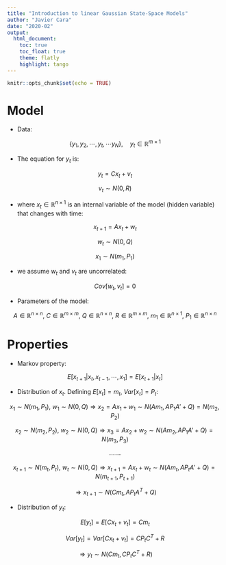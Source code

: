 ```yaml
---
title: "Introduction to linear Gaussian State-Space Models"
author: "Javier Cara"
date: "2020-02"
output: 
  html_document:
    toc: true
    toc_float: true
    theme: flatly
    highlight: tango
---
```


```r
knitr::opts_chunk$set(echo = TRUE)
```

# Model

- Data:

$$
\{y_1, y_2, \cdots, y_t, \cdots y_N \}, \quad y_t  \in \mathbb{R}^{m \times 1}
$$

- The equation for $y_t$ is:

$$
y_{t} = C x_{t} + v_{t}
$$

$$
v_{t} \sim N(0,R)
$$

- where $x_{t} \in \mathbb{R}^{n \times 1}$ is an internal variable of the model (hidden variable) that changes with time:

$$
x_{t+1} = A x_{t} + w_{t}
$$

$$
w_{t} \sim N(0,Q)
$$

$$
x_{1} \sim N(m_1, P_1)
$$

- we assume $w_t$ and $v_t$ are uncorrelated:


$$
Cov[w_{t},v_{t}] = 0
$$

- Parameters of the model:

$$
A \in \mathbb{R}^{n \times n}, \ C \in \mathbb{R}^{m \times m}, \ Q \in \mathbb{R}^{n \times n}, \ R \in \mathbb{R}^{m \times m}, \ m_1 \in \mathbb{R}^{n \times 1}, \ P_1 \in \mathbb{R}^{n \times n}
$$


# Properties

- Markov property:

$$
E[x_{t+1}|x_{t}, x_{t-1},\cdots,x_{1}] = E[x_{t+1}|x_{t}]
$$

- Distribution of $x_t$. Defining $E[x_t] = m_t$, $Var[x_t] = P_t$:

$$
x_{1} \sim N(m_1, P_1), \ w_{1} \sim N(0,Q) \Rightarrow x_{2} = Ax_{1} + w_{1} \sim N(Am_1,AP_1A'+Q) = N(m_2,P_2)
$$

$$
x_{2} \sim N(m_2, P_2), \ w_{2} \sim N(0,Q) \Rightarrow x_{3} = Ax_{2} + w_{2} \sim N(Am_2,AP_1A'+Q) = N(m_3,P_3)
$$

$$ 
\cdots \cdots
$$

$$
x_{t+1} \sim N(m_{t}, P_{t}), \ w_{t} \sim N(0,Q) \Rightarrow x_{t+1} = Ax_{t} + w_{t} \sim N(Am_{t},AP_{t}A'+Q) = N(m_{t+1},P_{t+1})
$$

$$
\Rightarrow x_{t+1} \sim N(C m_t, A P_t A^T + Q)
$$

- Distribution of $y_t$:

$$
E[y_t] = E[Cx_t + v_t] = C m_t
$$

$$
Var[y_t] = Var[Cx_t + v_t] = C P_t C^T + R
$$

$$
\Rightarrow y_t \sim N(C m_t, C P_t C^T + R)
$$

















